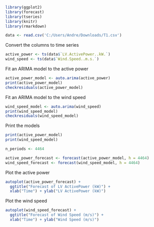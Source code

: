 ```{r }
library(ggplot2)
library(forecast)
library(tseries)
library(knitr)
library(rmarkdown)

data <- read.csv('C:/Users/Andre/Downloads/T1.csv')
```

Convert the columns to time series

```{r }
active_power <- ts(data$`LV.ActivePower..kW.`)
wind_speed <- ts(data$`Wind.Speed..m.s.`)
```

Fit an ARIMA model to the active power

```{r }
active_power_model <- auto.arima(active_power)
print(active_power_model)
checkresiduals(active_power_model)
```

Fit an ARIMA model to the wind speed

```{r }
wind_speed_model <- auto.arima(wind_speed)
print(wind_speed_model)
checkresiduals(wind_speed_model)
```

Print the models

```{r }
print(active_power_model)
print(wind_speed_model)

n_periods <- 4464

active_power_forecast <- forecast(active_power_model, h = 4464)
wind_speed_forecast <- forecast(wind_speed_model, h = 4464)
```

Plot the active power

```{r }
autoplot(active_power_forecast) +
  ggtitle("Forecast of LV ActivePower (kW)") +
  xlab("Time") + ylab("LV ActivePower (kW)")
```

Plot the wind speed

```{r }
autoplot(wind_speed_forecast) +
  ggtitle("Forecast of Wind Speed (m/s)") +
  xlab("Time") + ylab("Wind Speed (m/s)")
```
